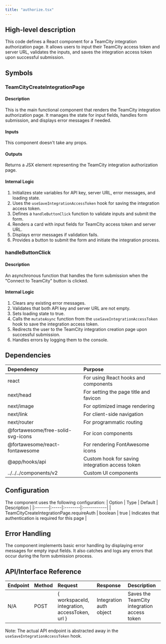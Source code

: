 ```yaml
---
title: "authorize.tsx"
---
```


## High-level description
This code defines a React component for a TeamCity integration authorization page. It allows users to input their TeamCity access token and server URL, validates the inputs, and saves the integration access token upon successful submission.

## Symbols

### TeamCityCreateIntegrationPage
#### Description
This is the main functional component that renders the TeamCity integration authorization page. It manages the state for input fields, handles form submission, and displays error messages if needed.

#### Inputs
This component doesn't take any props.

#### Outputs
Returns a JSX element representing the TeamCity integration authorization page.

#### Internal Logic
1. Initializes state variables for API key, server URL, error messages, and loading state.
2. Uses the `useSaveIntegrationAccessToken` hook for saving the integration access token.
3. Defines a `handleButtonClick` function to validate inputs and submit the form.
4. Renders a card with input fields for TeamCity access token and server URL.
5. Displays error messages if validation fails.
6. Provides a button to submit the form and initiate the integration process.

### handleButtonClick
#### Description
An asynchronous function that handles the form submission when the "Connect to TeamCity" button is clicked.

#### Internal Logic
1. Clears any existing error messages.
2. Validates that both API key and server URL are not empty.
3. Sets loading state to true.
4. Calls the `mutateAsync` function from the `useSaveIntegrationAccessToken` hook to save the integration access token.
5. Redirects the user to the TeamCity integration creation page upon successful submission.
6. Handles errors by logging them to the console.

## Dependencies
| Dependency | Purpose |
|:-----------|:--------|
| react | For using React hooks and components |
| next/head | For setting the page title and favicon |
| next/image | For optimized image rendering |
| next/link | For client-side navigation |
| next/router | For programmatic routing |
| @fortawesome/free-solid-svg-icons | For icon components |
| @fortawesome/react-fontawesome | For rendering FontAwesome icons |
| @app/hooks/api | Custom hook for saving integration access token |
| ../../../components/v2 | Custom UI components |

## Configuration
The component uses the following configuration:
| Option | Type | Default | Description |
|:-------|:-----|:--------|:------------|
| TeamCityCreateIntegrationPage.requireAuth | boolean | true | Indicates that authentication is required for this page |

## Error Handling
The component implements basic error handling by displaying error messages for empty input fields. It also catches and logs any errors that occur during the form submission process.

## API/Interface Reference
| Endpoint | Method | Request | Response | Description |
|:---------|:-------|:--------|:---------|:------------|
| N/A | POST | { workspaceId, integration, accessToken, url } | Integration auth object | Saves the TeamCity integration access token |

Note: The actual API endpoint is abstracted away in the `useSaveIntegrationAccessToken` hook.
